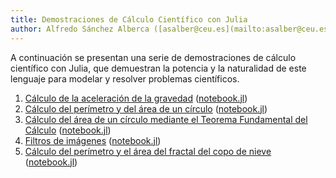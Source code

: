 ```yaml
---
title: Demostraciones de Cálculo Científico con Julia
author: Alfredo Sánchez Alberca ([asalber@ceu.es](mailto:asalber@ceu.es))
---
```


A continuación se presentan una serie de demostraciones de cálculo científico con Julia, que demuestran la potencia y la naturalidad de este lenguaje para modelar y resolver problemas científicos.

1.  [Cálculo de la aceleración de la gravedad](gravedad.html) ([notebook.jl](https://raw.githubusercontent.com/asalber/julia-demos/refs/heads/main/gravedad.jl))
2.  [Cálculo del perímetro y del área de un círculo](calculo-perimetro-circulo.html) ([notebook.jl](https://raw.githubusercontent.com/asalber/julia-demos/refs/heads/main/calculo-perimetro-circulo.jl))
3.  [Cálculo del área de un círculo mediante el Teorema Fundamental del Cálculo](calculo-area-circulo.html) ([notebook.jl](https://raw.githubusercontent.com/asalber/julia-demos/refs/heads/main/calculo-area-circulo.jl))
4.  [Filtros de imágenes](filtros-imagenes.html) ([notebook.jl](https://raw.githubusercontent.com/asalber/julia-demos/refs/heads/main/filtros-imagenes.jl))
5.  [Cálculo del perímetro y el área del fractal del copo de nieve](fractal-copo-nieve.html) ([notebook.jl](https://raw.githubusercontent.com/asalber/julia-demos/refs/heads/main/fractal-copo-nieve.jl))